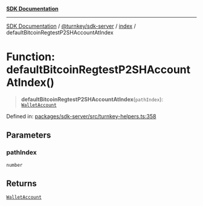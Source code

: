[**SDK Documentation**](../../../../README.mdx)

***

[SDK Documentation](../../../../packages.mdx) / [@turnkey/sdk-server](../../README.mdx) / [index](../README.mdx) / defaultBitcoinRegtestP2SHAccountAtIndex

# Function: defaultBitcoinRegtestP2SHAccountAtIndex()

> **defaultBitcoinRegtestP2SHAccountAtIndex**(`pathIndex`): [`WalletAccount`](../interfaces/WalletAccount.mdx)

Defined in: [packages/sdk-server/src/turnkey-helpers.ts:358](https://github.com/tkhq/sdk/blob/3a88af7d1d927c6022706911d6af0f92f1440e00/packages/sdk-server/src/turnkey-helpers.ts#L358)

## Parameters

### pathIndex

`number`

## Returns

[`WalletAccount`](../interfaces/WalletAccount.mdx)
